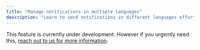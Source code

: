 ```yaml
---
title: "Manage notifications in multiple languages"
description: "Learn to send notifications in different languages effortlessly"
---
```


This feature is currently under development. However if you urgently need this, [reach out to us for more information](https://notify.novu.co/meetings/novuhq/notifications-45min?utm_campaign=novuDocs&utm_content=notifications-in-multiple-languages-docs).
